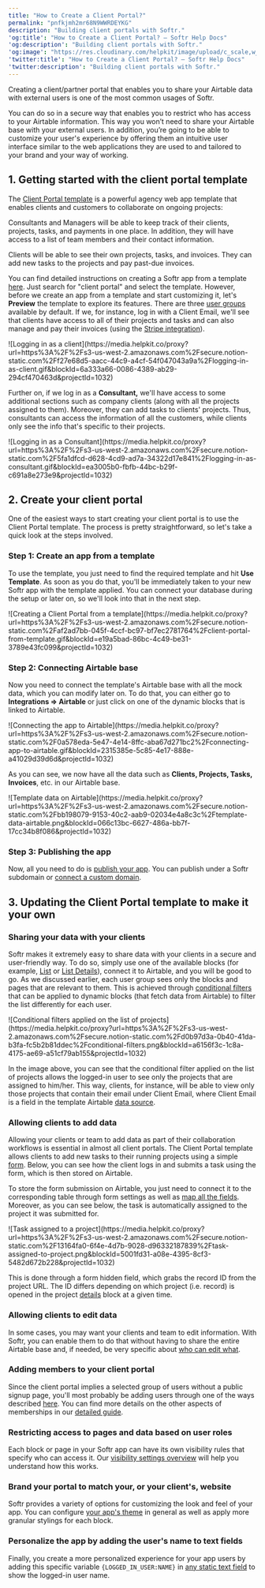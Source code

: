 ```yaml
---
title: "How to Create a Client Portal?"
permalink: "pnfkjmh2mr68N9WWRDEYKG"
description: "Building client portals with Softr."
'og:title': "How to Create a Client Portal? – Softr Help Docs"
'og:description': "Building client portals with Softr."
'og:image': "https://res.cloudinary.com/helpkit/image/upload/c_scale,w_700,q_auto/v1674219840/softrdocs_meta_OG_Image_Url_258f31c013.png"
'twitter:title': "How to Create a Client Portal? – Softr Help Docs"
'twitter:description': "Building client portals with Softr."
---
```

Creating a client/partner portal that enables you to share your Airtable data with external users is one of the most common usages of Softr.

You can do so in a secure way that enables you to restrict who has access to your Airtable information. This way you won’t need to share your Airtable base with your external users.
In addition, you’re going to be able to customize your user's experience by offering them an intuitive user interface similar to the web applications they are used to and tailored to your brand and your way of working.

## 1. Getting started with the client portal template

The [Client Portal template](https://www.softr.io/templates/client-portal) is a powerful agency web app template that enables clients and customers to collaborate on ongoing projects:

Consultants and Managers will be able to keep track of their clients, projects, tasks, and payments in one place. In addition, they will have access to a list of team members and their contact information.

Clients will be able to see their own projects, tasks, and invoices. They can add new tasks to the projects and pay past-due invoices.

You can find detailed instructions on creating a Softr app from a template [here](/5315870b0eb4473fb49dd13c97635d67#e71ed9b1e6a743999a2e741a11b9855f). Just search for "client portal" and select the template. However, before we create an app from a template and start customizing it, let's **Preview** the template to explore its features. There are three [user groups](/user-groups-and-permissions/3oA6AaFzUiePs2sW2TpYrF/user-groups/6XQfKMeKHUvBcAjKvLs3g3) available by default. If we, for instance, log in with a Client Email, we'll see that clients have access to all of their projects and tasks and can also manage and pay their invoices (using the [Stripe integration](/integrations/etS18kJqm1fuD58KCsjC3z/stripe-checkout/iBomMEucRZtM2y6HuutYVC)).
<Frame caption="Logging in as a client">![Logging in as a client](https://media.helpkit.co/proxy?url=https%3A%2F%2Fs3-us-west-2.amazonaws.com%2Fsecure.notion-static.com%2Ff27e68d5-aacc-44c9-a4cf-54f047043a9a%2Flogging-in-as-client.gif&blockId=6a333a66-0086-4389-ab29-294cf470463d&projectId=1032)</Frame>

Further on, if we log in as a **Consultant,** we'll have access to some additional sections such as company clients (along with all the projects assigned to them). Moreover, they can add tasks to clients' projects. Thus, consultants can access the information of all the customers, while clients only see the info that's specific to their projects.
<Frame caption="Logging in as a Consultant">![Logging in as a Consultant](https://media.helpkit.co/proxy?url=https%3A%2F%2Fs3-us-west-2.amazonaws.com%2Fsecure.notion-static.com%2F5fa1dfcd-d628-4cd9-ad7a-34322d17e841%2Flogging-in-as-consultant.gif&blockId=ea3005b0-fbfb-44bc-b29f-c691a8e273e9&projectId=1032)</Frame>

## 2. Create your client portal

One of the easiest ways to start creating your client portal is to use the Client Portal template. The process is pretty straightforward, so let's take a quick look at the steps involved.

### Step 1: Create an app from a template

To use the template, you just need to find the required template and hit **Use Template**. As soon as you do that, you'll be immediately taken to your new Softr app with the template applied. You can connect your database during the setup or later on, so we'll look into that in the next step.
<Frame caption="Creating a Client Portal from a template">![Creating a Client Portal from a template](https://media.helpkit.co/proxy?url=https%3A%2F%2Fs3-us-west-2.amazonaws.com%2Fsecure.notion-static.com%2Faf2ad7bb-045f-4ccf-bc97-bf7ec2781764%2Fclient-portal-from-template.gif&blockId=e19a5bad-86bc-4c49-be31-3789e43fc099&projectId=1032)</Frame>

### Step 2: Connecting Airtable base

Now you need to connect the template's Airtable base with all the mock data, which you can modify later on. To do that, you can either go to **Integrations => Airtable** or just click on one of the dynamic blocks that is linked to Airtable.
<Frame caption="Connecting the app to Airtable">![Connecting the app to Airtable](https://media.helpkit.co/proxy?url=https%3A%2F%2Fs3-us-west-2.amazonaws.com%2Fsecure.notion-static.com%2F0a578eda-5e47-4e14-8ffc-aba67d271bc2%2Fconnecting-app-to-airtable.gif&blockId=2315385e-5c85-4e17-888e-a41029d39d6d&projectId=1032)</Frame>

As you can see, we now have all the data such as **Clients, Projects, Tasks, Invoices**, etc. in our Airtable base.
<Frame caption="Template data on Airtable">![Template data on Airtable](https://media.helpkit.co/proxy?url=https%3A%2F%2Fs3-us-west-2.amazonaws.com%2Fsecure.notion-static.com%2Fbb198079-9153-40c2-aab9-02034e4a8c3c%2Ftemplate-data-airtable.png&blockId=066c13bc-6627-486a-bb7f-17cc34b8f086&projectId=1032)</Frame>

### Step 3: Publishing the app

Now, all you need to do is [publish your app](/publishing/9qTmU2Lj8Gnpr1Ue6dEAkX/publishing-your-softr-app/gRrb1u7eLmRTrXyg3UNGkQ). You can publish under a Softr subdomain or [connect a custom domain](/publishing/9qTmU2Lj8Gnpr1Ue6dEAkX/add-a-custom-domain-to-your-app/93K5bLJN3n91MRo9uRGdAf).

## 3. Updating the Client Portal template to make it your own

### Sharing your data with your clients

Softr makes it extremely easy to share data with your clients in a secure and user-friendly way. To do so, simply use one of the available blocks (for example, [List](/building-blocks/vikC2AWEpQGkZd4jGyoVxo/list-block/pQhPYuA28VXr5tLLFBcbCU) or [List Details](/building-blocks/vikC2AWEpQGkZd4jGyoVxo/item-details-block-/4bE8XaFbJp45wkAwuWiz8f)), connect it to Airtable, and you will be good to go. As we discussed earlier, each user group sees only the blocks and pages that are relevant to them. This is achieved through [conditional filters](/user-groups-and-permissions/3oA6AaFzUiePs2sW2TpYrF/conditional-filters/mDnn7jnpPiYmJcT99jpt7m) that can be applied to dynamic blocks (that fetch data from Airtable) to filter the list differently for each user.
<Frame caption="Conditional filters applied on the list of projects">![Conditional filters applied on the list of projects](https://media.helpkit.co/proxy?url=https%3A%2F%2Fs3-us-west-2.amazonaws.com%2Fsecure.notion-static.com%2Fd0b97d3a-0b40-41da-b3fa-fc5b2b81ddec%2Fconditional-filters.png&blockId=a6156f3c-1c8a-4175-ae69-a51cf79ab155&projectId=1032)</Frame>

In the image above, you can see that the conditional filter applied on the list of projects allows the logged-in user to see only the projects that are assigned to him/her. This way, clients, for instance, will be able to view only those projects that contain their email under Client Email, where Client Email is a field in the template Airtable [data source](/4230abecf813402aa2926466c313290a).

### **Allowing clients to add data**

Allowing your clients or team to add data as part of their collaboration workflows is essential in almost all client portals. The Client Portal template allows clients to add new tasks to their running projects using a simple [form](/building-blocks/vikC2AWEpQGkZd4jGyoVxo/advanced-form-features/jCim5VWZePgZuaRsUZBnpG). Below, you can see how the client logs in and submits a task using the form, which is then stored on Airtable.

To store the form submission on Airtable, you just need to connect it to the corresponding table through form settings as well as [map all the fields](/building-blocks/vikC2AWEpQGkZd4jGyoVxo/advanced-form-features/jCim5VWZePgZuaRsUZBnpG). Moreover, as you can see below, the task is automatically assigned to the project it was submitted for.
<Frame caption="Task assigned to a project">![Task assigned to a project](https://media.helpkit.co/proxy?url=https%3A%2F%2Fs3-us-west-2.amazonaws.com%2Fsecure.notion-static.com%2F13164fa0-6f4e-4d7b-9028-d96332187839%2Ftask-assigned-to-project.png&blockId=5001fd31-a08e-4395-8cf3-5482d672b228&projectId=1032)</Frame>

This is done through a form hidden field, which grabs the record ID from the project URL. The ID differs depending on which project (i.e. record) is opened in the project [details](/building-blocks/vikC2AWEpQGkZd4jGyoVxo/item-details-block-/4bE8XaFbJp45wkAwuWiz8f) block at a given time.

### **Allowing clients to edit data**

In some cases, you may want your clients and team to edit information. With Softr, you can enable them to do that without having to share the entire Airtable base and, if needed, be very specific about [who can edit what](/actions/ntEfT9zSJk6aY54G6W5KGU/action-buttons-overview/idg8Fqf2kjFwcx6kyP3jNq).

### **Adding members to your client portal**

Since the client portal implies a selected group of users without a public signup page, you'll most probably be adding users through one of the ways described [here](/5315870b0eb4473fb49dd13c97635d67#e71ed9b1e6a743999a2e741a11b9855f). You can find more details on the other aspects of memberships in our [detailed guide](/add-and-manage-users/pxnkp9H3qyEVMF6XUceqnj/add-users-to-a-softr-app/kBJGPeH635j7HDW4NYoDDs).

### **Restricting access to pages and data based on user roles**

Each block or page in your Softr app can have its own visibility rules that specify who can access it. Our [visibility settings overview](/user-groups-and-permissions/3oA6AaFzUiePs2sW2TpYrF/block-visibility/3spA2dfQNrcGcPNmnDXHB3) will help you understand how this works.

### **Brand your portal to match your, or your client's, website**

Softr provides a variety of options for customizing the look and feel of your app. You can configure [your app's theme](/styling/7qXYEkNvWQamR6vcLXzZnF/application-theme/91YGSL2aDJajXdbPBhitbc) in general as well as apply more granular stylings for each block.

### Personalize the app by adding the user's name to text fields

Finally, you create a more personalized experience for your app users by adding this specific variable `{LOGGED_IN_USER:NAME}` in [any static text field](/how-to-guides/ioi5BbuQ2RDM7aHPrpXnjG/personalize-your-app-by-adding-welcome-message/i6Ttiod7hihVHY5Rx84vgz) to show the logged-in user name.